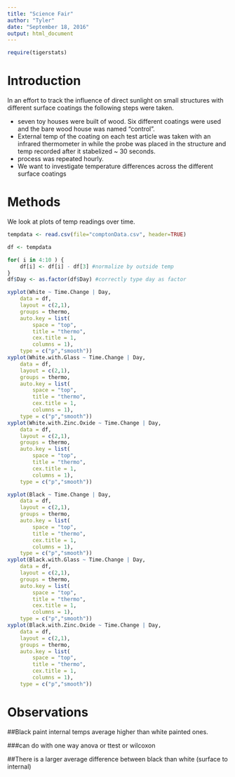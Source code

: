 ---
title: "Science Fair"
author: "Tyler"
date: "September 18, 2016"
output: html_document
---

```{r setup, include=FALSE}
require(tigerstats)
```

# Introduction

In an effort to track the influence of direct sunlight on small structures with different surface coatings the following steps were taken. 

* seven toy houses were built of wood. Six different coatings were used and the bare wood house was named "control".  
* External temp of the coating on each test article was taken with an infrared thermometer in while the probe was placed in the structure and temp recorded after it stabelized ~ 30 seconds.  
* process was repeated hourly.  
* We want to investigate temperature differences across the different surface coatings


# Methods

We look at plots of temp readings over time.

```{r}
tempdata <- read.csv(file="comptonData.csv", header=TRUE)

df <- tempdata

for( i in 4:10 ) {
    df[i] <- df[i] - df[3] #normalize by outside temp
}
df$Day <- as.factor(df$Day) #correctly type day as factor
```

```{r}
xyplot(White ~ Time.Change | Day,
	data = df,
	layout = c(2,1),
	groups = thermo,
	auto.key = list(
		space = "top",
		title = "thermo",
		cex.title = 1,
		columns = 1),
	type = c("p","smooth"))
xyplot(White.with.Glass ~ Time.Change | Day,
	data = df,
	layout = c(2,1),
	groups = thermo,
	auto.key = list(
		space = "top",
		title = "thermo",
		cex.title = 1,
		columns = 1),
	type = c("p","smooth"))
xyplot(White.with.Zinc.Oxide ~ Time.Change | Day,
	data = df,
	layout = c(2,1),
	groups = thermo,
	auto.key = list(
		space = "top",
		title = "thermo",
		cex.title = 1,
		columns = 1),
	type = c("p","smooth"))

xyplot(Black ~ Time.Change | Day,
	data = df,
	layout = c(2,1),
	groups = thermo,
	auto.key = list(
		space = "top",
		title = "thermo",
		cex.title = 1,
		columns = 1),
	type = c("p","smooth"))
xyplot(Black.with.Glass ~ Time.Change | Day,
	data = df,
	layout = c(2,1),
	groups = thermo,
	auto.key = list(
		space = "top",
		title = "thermo",
		cex.title = 1,
		columns = 1),
	type = c("p","smooth"))
xyplot(Black.with.Zinc.Oxide ~ Time.Change | Day,
	data = df,
	layout = c(2,1),
	groups = thermo,
	auto.key = list(
		space = "top",
		title = "thermo",
		cex.title = 1,
		columns = 1),
	type = c("p","smooth"))
```
# Observations

##Black paint internal temps average higher than white painted ones.  

###can do with one way anova or ttest or wilcoxon  

##There is a larger average difference between black than white (surface to internal)
